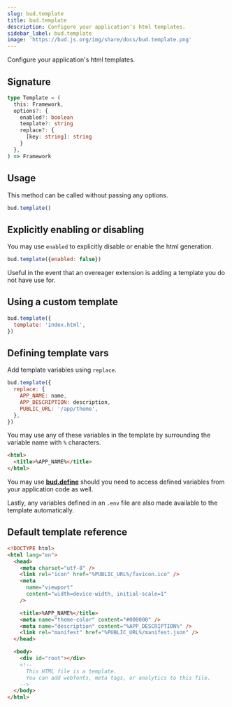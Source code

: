 ```yaml
---
slug: bud.template
title: bud.template
description: Configure your application's html templates.
sidebar_label: bud.template
image: 'https://bud.js.org/img/share/docs/bud.template.png'
---
```


Configure your application's html templates.

## Signature

```ts title='template.d.ts'
type Template = (
  this: Framework,
  options?: {
    enabled?: boolean
    template?: string
    replace?: {
      [key: string]: string
    }
  },
) => Framework
```

## Usage

This method can be called without passing any options.

```js title='bud.config.js'
bud.template()
```

## Explicitly enabling or disabling

You may use `enabled` to explicitly disable or enable the html generation.

```js title='bud.config.js'
bud.template({enabled: false})
```

Useful in the event that an overeager extension is adding a template you do not have use for.

## Using a custom template

```js title='bud.config.js'
bud.template({
  template: 'index.html',
})
```

## Defining template vars

Add template variables using `replace`.

```js {2-6} title='bud.config.js'
bud.template({
  replace: {
    APP_NAME: name,
    APP_DESCRIPTION: description,
    PUBLIC_URL: '/app/theme',
  },
})
```

You may use any of these variables in the template by surrounding the variable name with `%` characters.

```html {2} title='public/index.html'
<html>
  <title>%APP_NAME%</title>
</html>
```

You may use [**bud.define**](/docs/bud.define) should you need to access defined variables from your application code as well.

Lastly, any variables defined in an `.env` file are also made available to the template automatically.

## Default template reference

```html
<!DOCTYPE html>
<html lang="en">
  <head>
    <meta charset="utf-8" />
    <link rel="icon" href="%PUBLIC_URL%/favicon.ico" />
    <meta
      name="viewport"
      content="width=device-width, initial-scale=1"
    />

    <title>%APP_NAME%</title>
    <meta name="theme-color" content="#000000" />
    <meta name="description" content="%APP_DESCRIPTION%" />
    <link rel="manifest" href="%PUBLIC_URL%/manifest.json" />
  </head>

  <body>
    <div id="root"></div>
    <!--
      This HTML file is a template.
      You can add webfonts, meta tags, or analytics to this file.
    -->
  </body>
</html>
```
